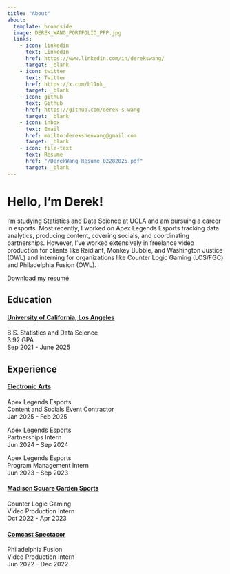 ```yaml
---
title: "About"
about:
  template: broadside
  image: DEREK_WANG_PORTFOLIO_PFP.jpg
  links:
    - icon: linkedin
      text: LinkedIn
      href: https://www.linkedin.com/in/derekswang/
      target: _blank
    - icon: twitter
      text: Twitter
      href: https://x.com/b11nk_
      target: _blank
    - icon: github
      text: Github
      href: https://github.com/derek-s-wang
      target: _blank
    - icon: inbox
      text: Email
      href: mailto:derekshenwang@gmail.com
      target: _blank
    - icon: file-text
      text: Resume
      href: "/DerekWang_Resume_02282025.pdf"
      target: _blank
---
```


# Hello, I'm Derek!

I'm studying Statistics and Data Science at UCLA and am pursuing a career in esports. Most recently, I worked on Apex Legends Esports tracking data analytics, producing content, covering socials, and coordinating partnerships. However, I've worked extensively in freelance video production for clients like Raidiant, Monkey Bubble, and Washington Justice (OWL) and interning for organizations like Counter Logic Gaming (LCS/FGC) and Philadelphia Fusion (OWL).<br>

<a href="/DerekWang_Resume_02282025.pdf" target="_blank">Download my résumé</a>

## Education

#### <u>University of California, Los Angeles</u>
B.S. Statistics and Data Science <br>
3.92 GPA <br>
Sep 2021 - June 2025

## Experience

#### <u>Electronic Arts</u>
Apex Legends Esports<br>
Content and Socials Event Contractor <br>
Jan 2025 - Feb 2025

Apex Legends Esports<br>
Partnerships Intern <br>
Jun 2024 - Sep 2024

Apex Legends Esports<br>
Program Management Intern <br>
Jun 2023 - Sep 2023

#### <u>Madison Square Garden Sports</u>
Counter Logic Gaming <br>
Video Production Intern <br>
Oct 2022 - Apr 2023

#### <u>Comcast Spectacor</u>
Philadelphia Fusion <br>
Video Production Intern <br>
Jun 2022 - Dec 2022


